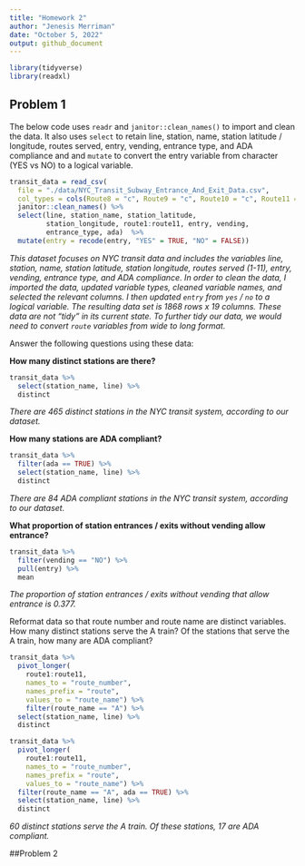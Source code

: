 ```yaml
---
title: "Homework 2"
author: "Jenesis Merriman"
date: "October 5, 2022"
output: github_document
---
```


```r
library(tidyverse)
library(readxl)
```

## Problem 1

The below code uses `readr` and `janitor::clean_names()` to import and clean the data. It also uses `select` to retain line, station, name, station latitude / longitude, routes served, entry, vending, entrance type, and ADA compliance and and `mutate` to convert the entry variable from character (YES vs NO) to a logical variable.

```r
transit_data = read_csv(
  file = "./data/NYC_Transit_Subway_Entrance_And_Exit_Data.csv",
  col_types = cols(Route8 = "c", Route9 = "c", Route10 = "c", Route11 = "c")) %>%
  janitor::clean_names() %>%
  select(line, station_name, station_latitude,
         station_longitude, route1:route11, entry, vending,
         entrance_type, ada)  %>%
  mutate(entry = recode(entry, "YES" = TRUE, "NO" = FALSE))
```

*This dataset focuses on NYC transit data and includes the variables line, station, name, station latitude, station longitude, routes served (1-11), entry, vending, entrance type, and ADA compliance. In order to clean the data, I imported the data, updated variable types, cleaned variable names, and selected the relevant columns. I then updated `entry` from `yes` / `no` to a logical variable. The resulting data set is 1868 rows x 19 columns. These data are not "tidy" in its current state. To further tidy our data, we would need to convert `route` variables from wide to long format.*

Answer the following questions using these data:

**How many distinct stations are there?**

```r
transit_data %>% 
  select(station_name, line) %>% 
  distinct
```
*There are 465 distinct stations in the NYC transit system, according to our dataset.*

**How many stations are ADA compliant?**

```r
transit_data %>% 
  filter(ada == TRUE) %>% 
  select(station_name, line) %>% 
  distinct
```
*There are 84 ADA compliant stations in the NYC transit system, according to our dataset.*

**What proportion of station entrances / exits without vending allow entrance?**

```r
transit_data %>% 
  filter(vending == "NO") %>% 
  pull(entry) %>% 
  mean
```
*The proportion of station entrances / exits without vending that allow entrance is 0.377.*

Reformat data so that route number and route name are distinct variables. How many distinct stations serve the A train? Of the stations that serve the A train, how many are ADA compliant?

```r
transit_data %>%
  pivot_longer(
    route1:route11,
    names_to = "route_number", 
    names_prefix = "route",
    values_to = "route_name") %>%
    filter(route_name == "A") %>%
  select(station_name, line) %>% 
  distinct

transit_data %>%
  pivot_longer(
    route1:route11,
    names_to = "route_number", 
    names_prefix = "route",
    values_to = "route_name") %>%
  filter(route_name == "A", ada == TRUE) %>% 
  select(station_name, line) %>% 
  distinct
```
*60 distinct stations serve the A train. Of these stations, 17 are ADA compliant.*


##Problem 2
```r

```


```r

```

```r

```

